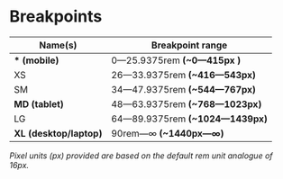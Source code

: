 
<Meta title="Core/Breakpoints" />

# Breakpoints

| Name(s)                 | Breakpoint range                 |
|-------------------------|----------------------------------|
| **\* (mobile)**         | 0—25.9375rem **(~0—415px )**     |
| XS                      | 26—33.9375rem **(~416—543px)**   |
| SM                      | 34—47.9375rem **(~544—767px)**   |
| **MD (tablet)**         | 48—63.9375rem **(~768—1023px)**  |
| LG                      | 64—89.9375rem **(~1024—1439px)** |
| **XL (desktop/laptop)** | 90rem—∞ **(~1440px—∞)**          |

*Pixel units (px) provided are based on the default rem unit analogue of 16px.*
